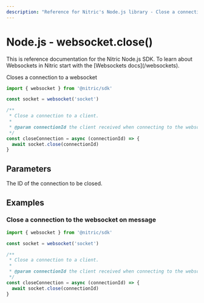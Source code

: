 ```yaml
---
description: "Reference for Nitric's Node.js library - Close a connection to a websocket"
---
```


# Node.js - websocket.close()

<Note>
  This is reference documentation for the Nitric Node.js SDK. To learn about
  Websockets in Nitric start with the [Websockets docs](/websockets).
</Note>

Closes a connection to a websocket

```javascript
import { websocket } from '@nitric/sdk'

const socket = websocket('socket')

/**
 * Close a connection to a client.
 *
 * @param connectionId the client received when connecting to the websocket
 */
const closeConnection = async (connectionId) => {
  await socket.close(connectionId)
}
```

## Parameters

<Properties>
  <Property name="connectionId" required type="string">
    The ID of the connection to be closed.
  </Property>
</Properties>

## Examples

### Close a connection to the websocket on message

```javascript
import { websocket } from '@nitric/sdk'

const socket = websocket('socket')

/**
 * Close a connection to a client.
 *
 * @param connectionId the client received when connecting to the websocket
 */
const closeConnection = async (connectionId) => {
  await socket.close(connectionId)
}
```
